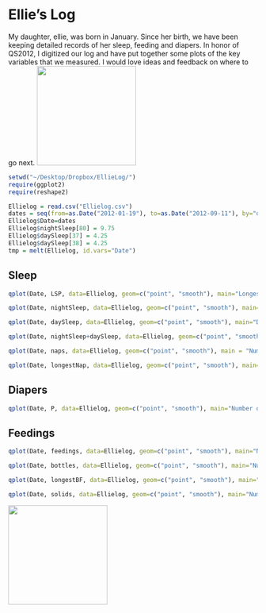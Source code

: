 Ellie's Log
========================================================
My daughter, ellie, was born in January. Since her birth, we have been keeping detailed records of her sleep, feeding and diapers. In honor of QS2012, I digitized our log and have put together some plots of the key variables that we measured. I would love ideas and feedback on where to go next. 
<a href="http://imgur.com/4OQqA"><img src="http://i.imgur.com/4OQqA.jpg" title="Hosted by imgur.com" alt="" width="200" /></a>

```r
setwd("~/Desktop/Dropbox/EllieLog/")
require(ggplot2)
require(reshape2)

Ellielog = read.csv("Ellielog.csv")
dates = seq(from=as.Date("2012-01-19"), to=as.Date("2012-09-11"), by="day")
Ellielog$Date=dates
Ellielog$nightSleep[80] = 9.75
Ellielog$daySleep[37] = 4.25
Ellielog$daySleep[38] = 4.25
tmp = melt(Ellielog, id.vars="Date")
```
## Sleep
```r
qplot(Date, LSP, data=Ellielog, geom=c("point", "smooth"), main="Longest Sleep Period (hours)")
```

```r
qplot(Date, nightSleep, data=Ellielog, geom=c("point", "smooth"), main="Night time sleep (hours)")
```
```r
qplot(Date, daySleep, data=Ellielog, geom=c("point", "smooth"), main="Daytime sleep (hours)")
```
```r
qplot(Date, nightSleep+daySleep, data=Ellielog, geom=c("point", "smooth"), main="Total sleep (hours)")
```
```r
qplot(Date, naps, data=Ellielog, geom=c("point", "smooth"), main = "Number of naps")
```
```r
qplot(Date, longestNap, data=Ellielog, geom=c("point", "smooth"), main="Longest Nap (hours)")
```

## Diapers
```r
qplot(Date, P, data=Ellielog, geom=c("point", "smooth"), main="Number of poop diapers")
```

## Feedings

```r
qplot(Date, feedings, data=Ellielog, geom=c("point", "smooth"), main="Number of feedings")
```
```r
qplot(Date, bottles, data=Ellielog, geom=c("point", "smooth"), main="Number of bottle feedings")
```
```r
qplot(Date, longestBF, data=Ellielog, geom=c("point", "smooth"), main="Longest Breastfeeding (minutes)")
```
```r
qplot(Date, solids, data=Ellielog, geom=c("point", "smooth"), main="Number of solids feedings")
```

<a href="http://imgur.com/bFLFG"><img src="http://i.imgur.com/bFLFG.jpg" title="Hosted by imgur.com" alt="" width="200" /></a>
